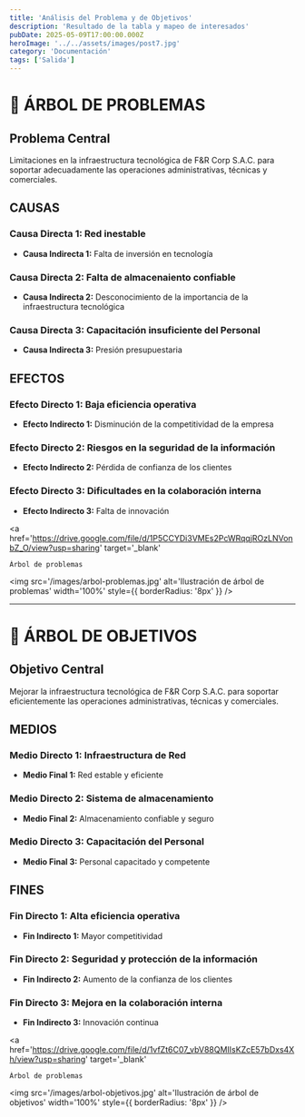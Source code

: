 ```yaml
---
title: 'Análisis del Problema y de Objetivos'
description: 'Resultado de la tabla y mapeo de interesados'
pubDate: 2025-05-09T17:00:00.000Z
heroImage: '../../assets/images/post7.jpg'
category: 'Documentación'
tags: ['Salida']
---
```


# 🌳 ÁRBOL DE PROBLEMAS

## Problema Central

Limitaciones en la infraestructura tecnológica de F&R Corp S.A.C. para soportar adecuadamente las operaciones administrativas, técnicas y comerciales.

## CAUSAS

### Causa Directa 1: Red inestable

- **Causa Indirecta 1:** Falta de inversión en tecnología

### Causa Directa 2: Falta de almacenaiento confiable

- **Causa Indirecta 2:** Desconocimiento de la importancia de la infraestructura tecnológica

### Causa Directa 3: Capacitación insuficiente del Personal

- **Causa Indirecta 3:** Presión presupuestaria

## EFECTOS

### Efecto Directo 1: Baja eficiencia operativa

- **Efecto Indirecto 1:** Disminución de la competitividad de la empresa

### Efecto Directo 2: Riesgos en la seguridad de la información

- **Efecto Indirecto 2:** Pérdida de confianza de los clientes

### Efecto Directo 3: Dificultades en la colaboración interna

- **Efecto Indirecto 3:** Falta de innovación

<a
	href='https://drive.google.com/file/d/1P5CCYDi3VMEs2PcWRqqjROzLNVonbZ_O/view?usp=sharing'
	target='_blank'
>
	Árbol de problemas
</a>

<img
	src='/images/arbol-problemas.jpg'
	alt='Ilustración de árbol de problemas'
	width='100%'
	style={{ borderRadius: '8px' }}
/>

---

# 🌿 ÁRBOL DE OBJETIVOS

## Objetivo Central

Mejorar la infraestructura tecnológica de F&R Corp S.A.C. para soportar eficientemente las operaciones administrativas, técnicas y comerciales.

## MEDIOS

### Medio Directo 1: Infraestructura de Red

- **Medio Final 1:** Red estable y eficiente

### Medio Directo 2: Sistema de almacenamiento

- **Medio Final 2:** Almacenamiento confiable y seguro

### Medio Directo 3: Capacitación del Personal

- **Medio Final 3:** Personal capacitado y competente

## FINES

### Fin Directo 1: Alta eficiencia operativa

- **Fin Indirecto 1:** Mayor competitividad

### Fin Directo 2: Seguridad y protección de la información

- **Fin Indirecto 2:** Aumento de la confianza de los clientes

### Fin Directo 3: Mejora en la colaboración interna

- **Fin Indirecto 3:** Innovación continua

<a
	href='https://drive.google.com/file/d/1vfZt6C07_vbV88QMIIsKZcE57bDxs4Xh/view?usp=sharing'
	target='_blank'
>
	Árbol de problemas
</a>

<img
	src='/images/arbol-objetivos.jpg'
	alt='Ilustración de árbol de objetivos'
	width='100%'
	style={{ borderRadius: '8px' }}
/>
